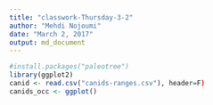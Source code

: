 ```yaml
---
title: "classwork-Thursday-3-2"
author: "Mehdi Nojoumi"
date: "March 2, 2017"
output: md_document
---
```

```r
#install.packages("paleotree")
library(ggplot2)
canid <- read.csv("canids-ranges.csv"), header=F)
canids_occ <- ggplot()

```

